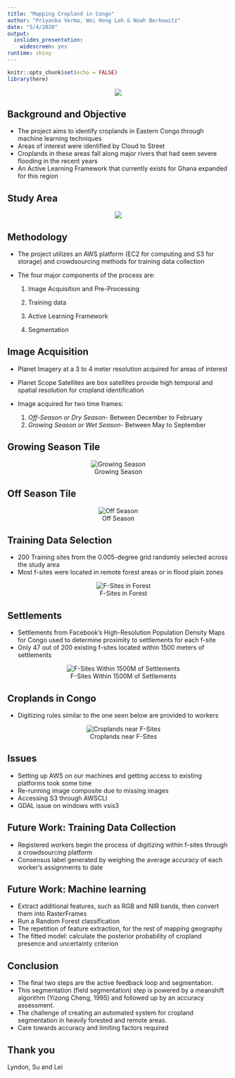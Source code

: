 ```yaml
---
title: "Mapping Cropland in Congo"
author: "Priyanka Verma, Wei Hong Loh & Noah Berkowitz"
date: "5/4/2020"
output: 
  ioslides_presentation: 
    widescreen: yes
runtime: shiny
---
```


```r
knitr::opts_chunk$set(echo = FALSE)
library(here)
```

<center>
![](./images/farm.png)
</center>

## Background and Objective
- The project aims to identify croplands in Eastern Congo through machine learning techniques
- Areas of interest were identified by Cloud to Street 
- Croplands in these areas fall along major rivers that had seen severe flooding in the recent years
- An Active Learning Framework that currently exists for Ghana expanded for this region

## Study Area
<center>
![](./images/aoi_grid.png)
</center>

## Methodology
- The project utilizes an AWS platform (EC2 for computing and S3 for storage) and crowdsourcing methods for training data collection

- The four major components of the process are:

    1) Image Acquisition and Pre-Processing
    
    2) Training data 
    
    3) Active Learning Framework
    
    4) Segmentation

## Image Acquisition
- Planet Imagery at a 3 to 4 meter resolution acquired for areas of interest
- Planet Scope Satellites are box satellites provide high temporal and spatial resolution for cropland identification
- Image acquired for two time frames:

     1. _Off-Season or Dry Season_- Between December to February
     2. _Growing Season or Wet Season_- Between May to September
     
## Growing Season Tile
<center>
![Growing Season](./images/GS.png)
</center>

## Off Season Tile
<center>
![Off Season](./images/OS.png)
</center>

## Training Data Selection
- 200 Training sites from the 0.005-degree grid randomly selected across the study area 
- Most f-sites were located in remote forest areas or in flood plain zones
<center>
![F-Sites in Forest](images/forest.PNG)
</center>

## Settlements
- Settlements from Facebook's High-Resolution Population Density Maps for Congo used to determine proximity to settlements for each f-site
- Only 47 out of 200 existing f-sites located within 1500 meters of settlements
<center>
![F-Sites Within 1500M of Settlements](images/fsites-sett.png)
</center>

## Croplands in Congo 
- Digitizing rules similar to the one seen below are provided to workers
<center>
![Croplands near F-Sites](images/cropland.png)
</center>

## Issues
- Setting up AWS on our machines and getting access to existing platforms took some time
- Re-running image composite due to missing images
- Accessing S3 through AWSCLI
- GDAL issue on windows with vsis3

## Future Work: Training Data Collection 
- Registered workers begin the process of digitizing within f-sites through a crowdsourcing platform 
- Consensus label generated by weighing the average accuracy of each worker's assignments to date

## Future Work: Machine learning 
- Extract additional features, such as RGB and NIR bands, then convert them into RasterFrames
- Run a Random Forest classification
- The repetition of feature extraction, for the rest of mapping geography
- The fitted model: calculate the posterior probability of cropland presence and uncertainty criterion

## Conclusion
- The final two steps are the active feedback loop and segmentation.
- This segmentation (field segmentation) step is powered by a meanshift algorithm (Yizong Cheng, 1995) and followed up by an accuracy assessment.
- The challenge of creating an automated system for cropland segmentation in heavily forested and remote areas.
- Care towards accuracy and limiting factors required
    
## Thank you
Lyndon, Su and Lei



